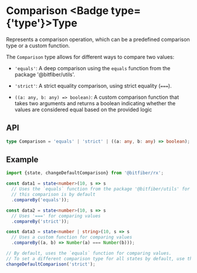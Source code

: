
# Comparison <Badge type={'type'}>Type</Badge>

Represents a comparison operation, which can be a predefined comparison type or a custom function.

The `Comparison` type allows for different ways to compare two values:

* `'equals'`: A deep comparison using the `equals` function from the package '@bitfiber/utils'.

* `'strict'`: A strict equality comparison, using strict equality (`===`).

* `((a: any, b: any) => boolean)`: A custom comparison function that takes two arguments and
returns a boolean indicating whether the values are considered equal based on the provided logic

## API

```ts copy
type Comparison = 'equals' | 'strict' | ((a: any, b: any) => boolean);
```

## Example

```ts copy
import {state, changeDefaultComparison} from '@bitfiber/rx';

const data1 = state<number>(10, s => s
  // Uses the `equals` function from the package '@bitfiber/utils' for comparing values
  // this comparison is by default
  .compareBy('equals'));

const data2 = state<number>(10, s => s
  // Uses '===' for comparing values
  .compareBy('strict'));

const data3 = state<number | string>(10, s => s
  // Uses a custom function for comparing values
  .compareBy((a, b) => Number(a) === Number(b)));

// By default, uses the `equals` function for comparing values.
// To set a different comparison type for all states by default, use this function
changeDefaultComparison('strict');
```
